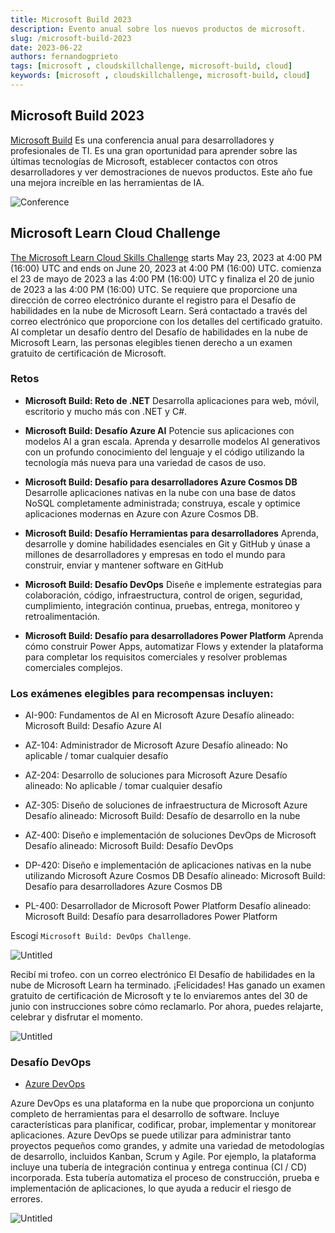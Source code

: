 ```yaml
---
title: Microsoft Build 2023
description: Evento anual sobre los nuevos productos de microsoft.
slug: /microsoft-build-2023
date: 2023-06-22
authors: fernandogprieto
tags: [microsoft , cloudskillchallenge, microsoft-build, cloud]
keywords: [microsoft , cloudskillchallenge, microsoft-build, cloud]
---
```


## Microsoft Build 2023

[Microsoft Build](https://build.microsoft.com/) Es una conferencia anual para desarrolladores y profesionales de TI. Es una gran oportunidad para aprender sobre las últimas tecnologías de Microsoft, establecer contactos con otros desarrolladores y ver demostraciones de nuevos productos.
Este año fue una mejora increíble en las herramientas de IA.

![Conference](https://gitlab.com/fernandogprieto/fgp-website/-/raw/main/static/img/blog/microsoft-build-ai.png)

## Microsoft Learn Cloud Challenge
[The Microsoft Learn Cloud Skills Challenge](https://www.microsoft.com/en-US/cloudskillschallenge/build/registration) starts May 23, 2023 at 4:00 PM (16:00) UTC and ends on June 20, 2023 at 4:00 PM (16:00) UTC.
comienza el 23 de mayo de 2023 a las 4:00 PM (16:00) UTC y finaliza el 20 de junio de 2023 a las 4:00 PM (16:00) UTC. Se requiere que proporcione una dirección de correo electrónico durante el registro para el Desafío de habilidades en la nube de Microsoft Learn. Será contactado a través del correo electrónico que proporcione con los detalles del certificado gratuito. Al completar un desafío dentro del Desafío de habilidades en la nube de Microsoft Learn,
las personas elegibles tienen derecho a un examen gratuito de certificación de Microsoft.

### Retos

- **Microsoft Build: Reto de .NET**
Desarrolla aplicaciones para web, móvil, escritorio y mucho más con .NET y C#.

- **Microsoft Build: Desafío Azure AI**
Potencie sus aplicaciones con modelos AI a gran escala. Aprenda y desarrolle modelos AI generativos con un profundo conocimiento del lenguaje y el código utilizando la tecnología más nueva para una variedad de casos de uso.

- **Microsoft Build: Desafío para desarrolladores Azure Cosmos DB**
Desarrolle aplicaciones nativas en la nube con una base de datos NoSQL completamente administrada; construya, escale y optimice aplicaciones modernas en Azure con Azure Cosmos DB.

- **Microsoft Build: Desafío Herramientas para desarrolladores**
Aprenda, desarrolle y domine habilidades esenciales en Git y GitHub y únase a millones de desarrolladores y empresas en todo el mundo para construir, enviar y mantener software en GitHub

- **Microsoft Build: Desafío DevOps**
Diseñe e implemente estrategias para colaboración, código, infraestructura, control de origen, seguridad, cumplimiento, integración continua, pruebas, entrega, monitoreo y retroalimentación.

- **Microsoft Build: Desafío para desarrolladores Power Platform**
Aprenda cómo construir Power Apps, automatizar Flows y extender la plataforma para completar los requisitos comerciales y resolver problemas comerciales complejos.

### Los exámenes elegibles para recompensas incluyen:
- AI-900: Fundamentos de AI en Microsoft Azure Desafío alineado: Microsoft Build: Desafío Azure AI

- AZ-104: Administrador de Microsoft Azure Desafío alineado: No aplicable / tomar cualquier desafío

- AZ-204: Desarrollo de soluciones para Microsoft Azure Desafío alineado: No aplicable / tomar cualquier desafío

- AZ-305: Diseño de soluciones de infraestructura de Microsoft Azure Desafío alineado: Microsoft Build: Desafío de desarrollo en la nube

- AZ-400: Diseño e implementación de soluciones DevOps de Microsoft Desafío alineado: Microsoft Build: Desafío DevOps

- DP-420: Diseño e implementación de aplicaciones nativas en la nube utilizando Microsoft Azure Cosmos DB Desafío alineado: Microsoft Build: Desafío para desarrolladores Azure Cosmos DB

- PL-400: Desarrollador de Microsoft Power Platform Desafío alineado: Microsoft Build: Desafío para desarrolladores Power Platform

Escogí `Microsoft Build: DevOps Challenge`.

![Untitled](https://gitlab.com/fernandogprieto/fgp-website/-/raw/main/static/img/blog/microsoft-devops-challenge.png)

Recibí mi trofeo. con un correo electrónico El Desafío de habilidades en la nube de Microsoft Learn
ha terminado. ¡Felicidades! Has ganado un examen gratuito de certificación de Microsoft y te lo enviaremos antes del 30 de junio con instrucciones sobre cómo reclamarlo. Por ahora, puedes relajarte, celebrar y disfrutar el momento.


![Untitled](https://gitlab.com/fernandogprieto/fgp-website/-/raw/main/static/img/blog/trophy.png)

### Desafío DevOps
- [Azure DevOps](https://dev.azure.com/)

Azure DevOps es una plataforma en la nube que proporciona un conjunto completo de herramientas para el desarrollo de software. Incluye características para
planificar, codificar, probar, implementar y monitorear aplicaciones. Azure DevOps se puede utilizar para administrar tanto proyectos pequeños como grandes, y
admite una variedad de metodologías de desarrollo, incluidos Kanban, Scrum y Agile. Por ejemplo, la plataforma incluye una tubería de integración continua y entrega continua (CI / CD) incorporada.
Esta tubería automatiza el proceso de construcción, prueba e implementación de aplicaciones, lo que ayuda a reducir el riesgo de errores.

![Untitled](https://gitlab.com/fernandogprieto/fgp-website/-/raw/main/static/img/blog/azure-DevOps.png)





